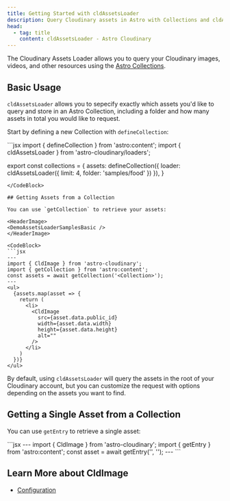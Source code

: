 ```yaml
---
title: Getting Started with cldAssetsLoader
description: Query Cloudinary assets in Astro with Collections and cldAssetsLoader.
head:
  - tag: title
    content: cldAssetsLoader - Astro Cloudinary
---
```



The Cloudinary Assets Loader allows you to query your Cloudinary images, videos,
and other resources using the [Astro Collections](https://docs.astro.build/en/reference/configuration-reference/#querying-and-rendering-with-the-content-layer-api).

## Basic Usage

`cldAssetsLoader` allows you to sepecify exactly which assets you'd like to
query and store in an Astro Collection, including a folder and how many
assets in total you would like to request.

Start by defining a new Collection with `defineCollection`:

<CodeBlock>
  ```jsx
  import { defineCollection } from 'astro:content';
  import { cldAssetsLoader } from 'astro-cloudinary/loaders';

  export const collections = {
    assets: defineCollection({
      loader: cldAssetsLoader({
        limit: 4,
        folder: 'samples/food'
      })
    }),
  }
  ```
</CodeBlock>

## Getting Assets from a Collection

You can use `getCollection` to retrieve your assets:

<HeaderImage>
  <DemoAssetsLoaderSamplesBasic />
</HeaderImage>

<CodeBlock>
  ```jsx
  ---
  import { CldImage } from 'astro-cloudinary';
  import { getCollection } from 'astro:content';
  const assets = await getCollection('<Collection>');
  ---
  <ul>
    {assets.map(asset => {
      return (
        <li>
          <CldImage
            src={asset.data.public_id}
            width={asset.data.width}
            height={asset.data.height}
            alt=""
          />
        </li>
      )
    })}
  </ul>
  ```
</CodeBlock>

By default, using `cldAssetsLoader` will query the assets in the root of your
Cloudinary account, but you can customize the request with options depending
on the assets you want to find.

## Getting a Single Asset from a Collection

You can use `getEntry` to retrieve a single asset:

<HeaderImage>
  <DemoAssetsLoaderSamplesSingle />
</HeaderImage>

<CodeBlock>
  ```jsx
  ---
  import { CldImage } from 'astro-cloudinary';
  import { getEntry } from 'astro:content';
  const asset = await getEntry('<Collection>', '<Public ID>');
  ---
  <CldImage
    src={asset.data.public_id}
    width={asset.data.width}
    height={asset.data.height}
    alt=""
  />
  ```
</CodeBlock>

## Learn More about CldImage
* [Configuration](/cldassetsloader/configuration)

